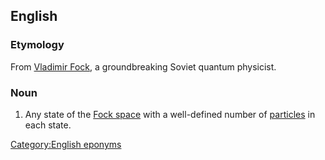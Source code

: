 ==English==

===Etymology===
From [[w:Vladimir Fock|Vladimir Fock]], a groundbreaking Soviet quantum physicist.

===Noun===
{{en-noun|head=[[Fock]] [[state]]}}
{{wikipedia}}

# {{context|quantum mechanics|lang=en}} Any state of the [[Fock space]] with a well-defined number of [[particles]] in each state.

[[Category:English eponyms]]